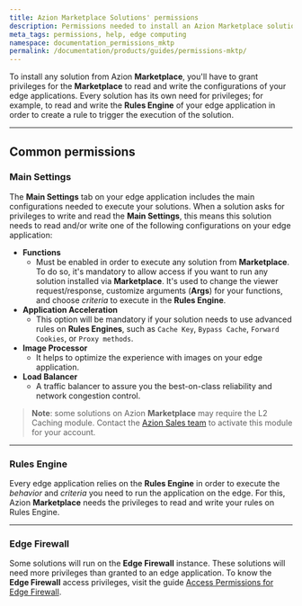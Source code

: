 ```yaml
---
title: Azion Marketplace Solutions' permissions
description: Permissions needed to install an Azion Marketplace solution.
meta_tags: permissions, help, edge computing
namespace: documentation_permissions_mktp
permalink: /documentation/products/guides/permissions-mktp/
---
```


To install any solution from Azion **Marketplace**, you'll have to grant privileges for the **Marketplace** to read and write the configurations of your edge applications. Every solution has its own need for privileges; for example, to read and write the **Rules Engine** of your edge application in order to create a rule to trigger the execution of the solution.

---

## Common permissions

### Main Settings

The **Main Settings** tab on your edge application includes the main configurations needed to execute your solutions. When a solution asks for privileges to write and read the **Main Settings**, this means this solution needs to read and/or write one of the following configurations on your edge application:

- **Functions**
    - Must be enabled in order to execute any solution from **Marketplace**. To do so, it's mandatory to allow access if you want to run any solution installed via **Marketplace**. It's used to change the viewer request/response, customize arguments (**Args**) for your functions, and choose *criteria* to execute in the **Rules Engine**.
- **Application Acceleration**
    - This option will be mandatory if your solution needs to use advanced rules on **Rules Engines**, such as `Cache Key`, `Bypass Cache`, `Forward Cookies`, or `Proxy methods`.
- **Image Processor**
    - It helps to optimize the experience with images on your edge application.
- **Load Balancer**
    - A traffic balancer to assure you the best-on-class reliability and network congestion control.

> **Note**: some solutions on Azion **Marketplace** may require the L2 Caching module. Contact the [Azion Sales team](https://www.azion.com/en/contact-sales/) to activate this module for your account.

---

### Rules Engine

Every edge application relies on the **Rules Engine** in order to execute the *behavior* and *criteria* you need to run the application on the edge. For this, Azion **Marketplace** needs the privileges to read and write your rules on Rules Engine.

---

### Edge Firewall

Some solutions will run on the **Edge Firewall** instance. These solutions will need more privileges than granted to an edge application. To know the **Edge Firewall** access privileges, visit the guide [Access Permissions for Edge Firewall](/en/documentation/products/edge-firewall/access-permissions/).
